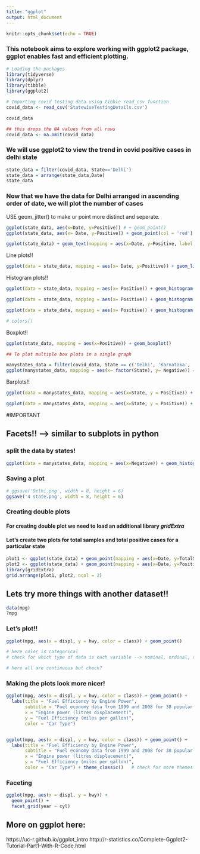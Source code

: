 ```yaml
---
title: "ggplot"
output: html_document
---
```


```r
knitr::opts_chunk$set(echo = TRUE)
```
### This notebook aims to explore working with ggplot2 package, ggplot enables fast and efficient plotting. 

```r
# Loading the packages
library(tidyverse)
library(dplyr)
library(tibble)
library(ggplot2)
```


```r
# Importing covid testing data using tibble read_csv function
covid_data <- read_csv('StatewiseTestingDetails.csv')
```

```r
covid_data
```

```r
## this drops the NA values from all rows
covid_data <- na.omit(covid_data)
```


### We will use ggplot2 to view the trend in covid positive cases in delhi state
```r
state_data = filter(covid_data, State=='Delhi')
state_data = arrange(state_data,Date)
state_data
```

### Now that we have the data for Delhi arranged in ascending order of date, we will plot the number of cases 

USE geom_jitter() to make ur point more distinct and seperate.

```r
ggplot(state_data, aes(x=Date, y=Positive)) # + geom_point()
ggplot(state_data, aes(x= Date, y=Positive)) + geom_point(col = 'red') + geom_jitter()
```


```r
ggplot(state_data) + geom_text(mapping = aes(x=Date, y=Positive, label = Positive))
```
Line plots!!
```r
ggplot(data = state_data, mapping = aes(x= Date, y=Positive)) + geom_line()
```
Histogram plots!!
```r
ggplot(data = state_data, mapping = aes(x= Positive)) + geom_histogram(bins = 5) # here is the data break it into 10 bins of equal sizes

ggplot(data = state_data, mapping = aes(x= Positive)) + geom_histogram(bins = 5, color = "white") #border

ggplot(data = state_data, mapping = aes(x= Positive)) + geom_histogram(bins = 5, color = "white", fill = "steelblue")

# colors()
```
Boxplot!!

```r
ggplot(state_data, mapping = aes(x=Positive)) + geom_boxplot()
```

```r
## To plot multiple box plots in a single graph

manystates_data = filter(covid_data, State == c('Delhi', 'Karnataka', 'Tamil Nadu', 'Uttar Pradesh'))
ggplot(manystates_data, mapping = aes(x= factor(State), y= Negative)) + geom_boxplot()
```

Barplots!!
```r
ggplot(data = manystates_data, mapping = aes(x=State, y = Positive)) + geom_col()

ggplot(data = manystates_data, mapping = aes(x=State, y = Positive)) + geom_bar()
```
#IMPORTANT 

## Facets!! --> similar to subplots in python
### split the data by states!

```r
ggplot(data = manystates_data, mapping = aes(x=Negative)) + geom_histogram(bins = 10, color = "white", fill = "steelblue") + facet_wrap(~State, nrow = 2)
```

### Saving a plot
```r
# ggsave('Delhi.png', width = 8, height = 6)
ggsave('4 state.png', width = 8, height = 6)
```


### Creating double plots
#### For creating double plot we need to load an additional library _gridExtra_
#### Let's create two plots for total samples and total positive cases for a particular state

```r
plot1 <- ggplot(state_data) + geom_point(mapping = aes(x=Date, y=TotalSamples))
plot2 <- ggplot(state_data) + geom_point(mapping = aes(x=Date, y=Positive))
library(gridExtra)
grid.arrange(plot1, plot2, ncol = 2)
```

## Lets try more things with another dataset!!
```r
data(mpg)
?mpg
```

### Let's plot!!
```r
ggplot(mpg, aes(x = displ, y = hwy, color = class)) + geom_point()

# here color is categorical
# check for which type of data is each variable --> nominal, ordinal, continuous, etc.

# here all are continuous but check?
```

### Making the plots look more nicer!
```r
ggplot(mpg, aes(x = displ, y = hwy, color = class)) + geom_point() + 
  labs(title = "Fuel Efficiency by Engine Power",
       subtitle = "Fuel economy data from 1999 and 2008 for 38 popular models of cars",
       x = "Engine power (litres displacement)",
       y = "Fuel Efficiency (miles per gallon)",
       color = "Car Type")


ggplot(mpg, aes(x = displ, y = hwy, color = class)) + geom_point() + 
  labs(title = "Fuel Efficiency by Engine Power",
       subtitle = "Fuel economy data from 1999 and 2008 for 38 popular models of cars",
       x = "Engine power (litres displacement)",
       y = "Fuel Efficiency (miles per gallon)",
       color = "Car Type") + theme_classic()   # check for more themes
```

### Faceting 
```r
ggplot(mpg, aes(x = displ, y = hwy)) +
  geom_point() +
  facet_grid(year ~ cyl)
```

## More on ggplot here: 
https://uc-r.github.io/ggplot_intro 
http://r-statistics.co/Complete-Ggplot2-Tutorial-Part1-With-R-Code.html 




